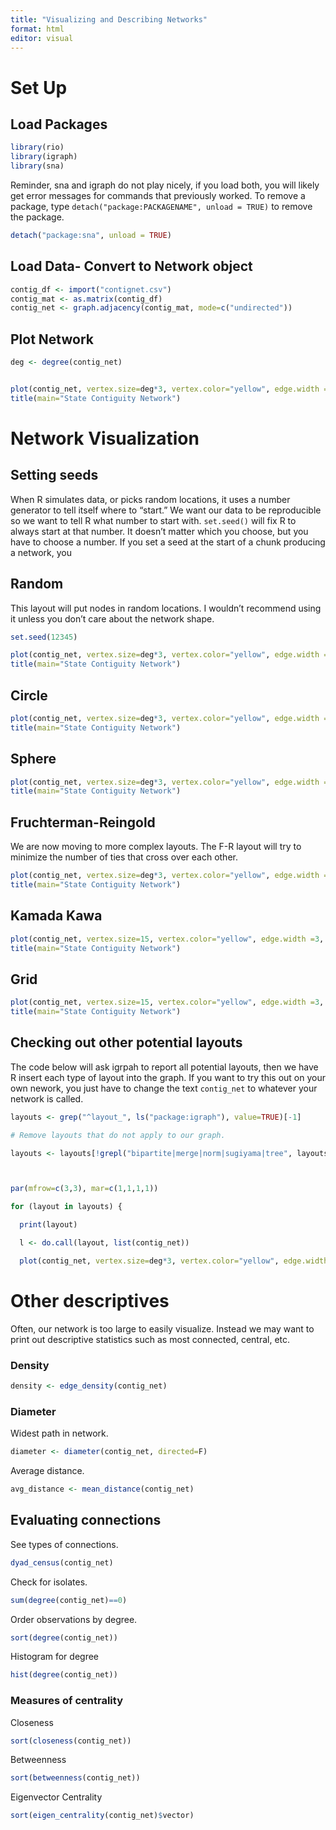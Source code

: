 ```yaml
---
title: "Visualizing and Describing Networks"
format: html
editor: visual
---
```


# Set Up

## Load Packages

```r
library(rio)
library(igraph)
library(sna)
```

Reminder, sna and igraph do not play nicely, if you load both, you will likely get error messages for commands that previously worked. To remove a package, type `detach("package:PACKAGENAME", unload = TRUE)` to remove the package.

```r
detach("package:sna", unload = TRUE)
```

## Load Data- Convert to Network object

```r
contig_df <- import("contignet.csv")
contig_mat <- as.matrix(contig_df)
contig_net <- graph.adjacency(contig_mat, mode=c("undirected"))

```

## Plot Network

```r

deg <- degree(contig_net)


plot(contig_net, vertex.size=deg*3, vertex.color="yellow", edge.width =3)
title(main="State Contiguity Network")
```

# Network Visualization

## Setting seeds

When R simulates data, or picks random locations, it uses a number generator to tell itself where to "start." We want our data to be reproducible so we want to tell R what number to start with. `set.seed()` will fix R to always start at that number. It doesn't matter which you choose, but you have to choose a number. If you set a seed at the start of a chunk producing a network, you

## Random

This layout will put nodes in random locations. I wouldn't recommend using it unless you don't care about the network shape.

```r
set.seed(12345)

plot(contig_net, vertex.size=deg*3, vertex.color="yellow", edge.width =3, layout=layout_randomly)
title(main="State Contiguity Network")
```

## Circle

```r
plot(contig_net, vertex.size=deg*3, vertex.color="yellow", edge.width =3, layout=layout_in_circle)
title(main="State Contiguity Network")
```

## Sphere

```r
plot(contig_net, vertex.size=deg*3, vertex.color="yellow", edge.width =3, layout=layout_on_sphere)
title(main="State Contiguity Network")
```

## Fruchterman-Reingold

We are now moving to more complex layouts. The F-R layout will try to minimize the number of ties that cross over each other.

```r
plot(contig_net, vertex.size=deg*3, vertex.color="yellow", edge.width =3, layout=layout_with_fr)
title(main="State Contiguity Network")
```

## Kamada Kawa

```r
plot(contig_net, vertex.size=15, vertex.color="yellow", edge.width =3, layout=layout_with_kk)
title(main="State Contiguity Network")
```

## Grid

```r
plot(contig_net, vertex.size=15, vertex.color="yellow", edge.width =3, layout=layout_on_grid)
title(main="State Contiguity Network")
```

## Checking out other potential layouts

The code below will ask igrpah to report all potential layouts, then we have R insert each type of layout into the graph. If you want to try this out on your own nework, you just have to change the text `contig_net` to whatever your network is called.

```r
layouts <- grep("^layout_", ls("package:igraph"), value=TRUE)[-1] 

# Remove layouts that do not apply to our graph.

layouts <- layouts[!grepl("bipartite|merge|norm|sugiyama|tree", layouts)]



par(mfrow=c(3,3), mar=c(1,1,1,1))

for (layout in layouts) {

  print(layout)

  l <- do.call(layout, list(contig_net)) 

  plot(contig_net, vertex.size=deg*3, vertex.color="yellow", edge.width =3, layout=l, main=layout) }
```

# Other descriptives

Often, our network is too large to easily visualize. Instead we may want to print out descriptive statistics such as most connected, central, etc.

### Density

```r
density <- edge_density(contig_net)
```

### Diameter

Widest path in network.

```r
diameter <- diameter(contig_net, directed=F)

```

Average distance.

```r
avg_distance <- mean_distance(contig_net)

```

## Evaluating connections

See types of connections.

```r
dyad_census(contig_net)
```

Check for isolates.

```r
sum(degree(contig_net)==0)

```

Order observations by degree.

```r
sort(degree(contig_net))

```

Histogram for degree

```r
hist(degree(contig_net))

```

### Measures of centrality

Closeness

```r
sort(closeness(contig_net))

```

Betweenness

```r
sort(betweenness(contig_net))

```

Eigenvector Centrality

```r
sort(eigen_centrality(contig_net)$vector)

```
